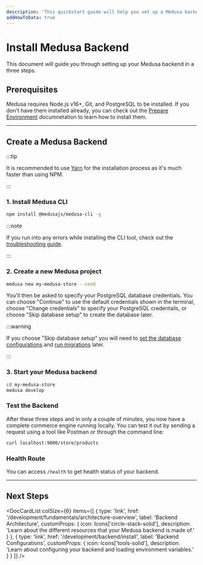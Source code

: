 ```yaml
---
description: 'This quickstart guide will help you set up a Medusa backend in three steps.'
addHowToData: true
---
```



# Install Medusa Backend

This document will guide you through setting up your Medusa backend in a three steps.

## Prerequisites

Medusa requires Node.js v16+, Git, and PostgreSQL to be installed. If you don't have them installed already, you can check out the [Prepare Environment](./prepare-environment.mdx) documnetation to learn how to install them.

---

## Create a Medusa Backend

:::tip

It is recommended to use [Yarn](https://yarnpkg.com/getting-started/install) for the installation process as it's much faster than using NPM.

:::

### 1. Install Medusa CLI

   ```bash npm2yarn
   npm install @medusajs/medusa-cli -g
   ```

:::note

If you run into any errors while installing the CLI tool, check out the [troubleshooting guide](../../troubleshooting/cli-installation-errors.mdx).

:::

### 2. Create a new Medusa project

   ```bash noReport
   medusa new my-medusa-store --seed
   ```
   
   You'll then be asked to specify your PostgreSQL database credentials. You can choose "Continue" to use the default credentials shown in the terminal, choose "Change credentials" to specify your PostgreSQL credentails, or choose "Skip database setup" to create the database later.
   
   :::warning
   
   If you choose "Skip database setup" you will need to [set the database configurations](./configurations.md#database-configuration) and [run migrations](../entities/migrations/overview.mdx#migrate-command) later.
   
   :::

### 3. Start your Medusa backend

   ```bash noReport
   cd my-medusa-store
   medusa develop
   ```

<Feedback 
   event="survey_server_quickstart"
   question="Did you set up the backend successfully?"
   positiveQuestion="Is there anything that should improved?"
   negativeQuestion="Please describe the issue you faced."
/>

### Test the Backend

After these three steps and in only a couple of minutes, you now have a complete commerce engine running locally. You can test it out by sending a request using a tool like Postman or through the command line:

```bash noReport
curl localhost:9000/store/products
```

### Health Route

You can access `/health` to get health status of your backend.

---

## Next Steps

<DocCardList colSize={6} items={[
  {
    type: 'link',
    href: '/development/fundamentals/architecture-overview',
    label: 'Backend Architecture',
    customProps: {
      icon: Icons['circle-stack-solid'],
      description: 'Learn about the different resources that your Medusa backend is made of.'
    }
  },
  {
    type: 'link',
    href: '/development/backend/install',
    label: 'Backend Configurations',
    customProps: {
      icon: Icons['tools-solid'],
      description: 'Learn about configuring your backend and loading environment variables.'
    }
  }
]} />
